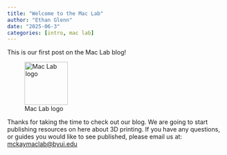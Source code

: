 ```yaml
---
title: "Welcome to the Mac Lab"
author: "Ethan Glenn"
date: "2025-06-3"
categories: [intro, mac lab]
---
```


This is our first post on the Mac Lab blog!

![Mac Lab logo](image.png){ width=100 }

Thanks for taking the time to check out our blog. We are going to start publishing resources on here about 3D printing. If you have any questions, or guides you would like to see published, please email us at: [mckaymaclab@byui.edu](mailto:mckaymaclab@byui.edu)